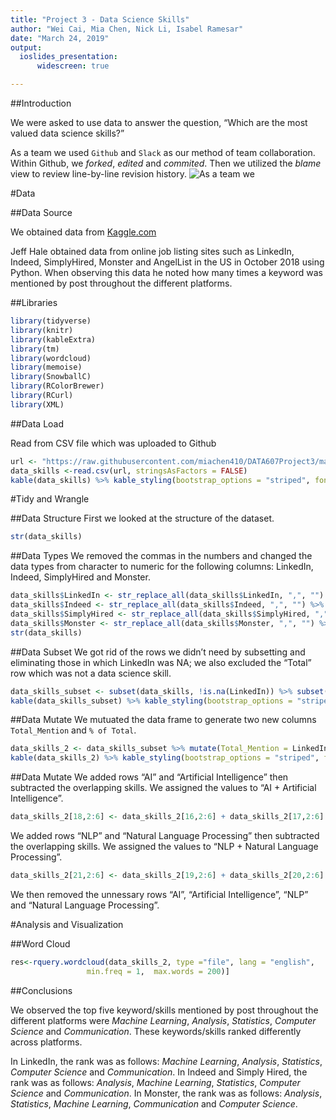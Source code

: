 ---
title: "Project 3 - Data Science Skills"
author: "Wei Cai, Mia Chen, Nick Li, Isabel Ramesar"
date: "March 24, 2019"
output: 
  ioslides_presentation:
      widescreen: true

---

##Introduction

We were asked to use data to answer the question, "Which are the most valued data science skills?"

As a team we used `Github` and `Slack` as our method of team collaboration. Within Github, we *forked*, *edited* and *commited*. Then we utilized the *blame* view to review line-by-line revision history.
![As a team we](2019-03-20 09_16_30-Document1 - Word.png)

#Data

##Data Source

We obtained data from [Kaggle.com](https://www.kaggle.com/discdiver/the-most-in-demand-skills-for-data-scientists/) 

Jeff Hale obtained data from online job listing sites such as LinkedIn, Indeed, SimplyHired, Monster and AngelList in the US in October 2018 using Python. When observing this data he noted how many times a keyword was mentioned by post throughout the different platforms.

##Libraries
```{r message=FALSE, warning=FALSE}
library(tidyverse)
library(knitr)
library(kableExtra)
library(tm)
library(wordcloud)
library(memoise)
library(SnowballC)
library(RColorBrewer)
library(RCurl)
library(XML)
```

##Data Load

Read from CSV file which was uploaded to Github
```{r}
url <- "https://raw.githubusercontent.com/miachen410/DATA607Project3/master/DataSkills.csv"
data_skills <-read.csv(url, stringsAsFactors = FALSE)
kable(data_skills) %>% kable_styling(bootstrap_options = "striped", font_size = 7)
```

#Tidy and Wrangle

##Data Structure
First we looked at the structure of the dataset.
```{r}
str(data_skills)
```
##Data Types
We removed the commas in the numbers and changed the data types from character to numeric for the following columns: LinkedIn, Indeed, SimplyHired and Monster.
```{r}
data_skills$LinkedIn <- str_replace_all(data_skills$LinkedIn, ",", "") %>% as.numeric()
data_skills$Indeed <- str_replace_all(data_skills$Indeed, ",", "") %>% as.numeric()
data_skills$SimplyHired <- str_replace_all(data_skills$SimplyHired, ",", "") %>% as.numeric()
data_skills$Monster <- str_replace_all(data_skills$Monster, ",", "") %>% as.numeric()
str(data_skills)
```
##Data Subset
We got rid of the rows we didn't need by subsetting and eliminating those in which LinkedIn was NA; we also excluded the "Total" row which was not a data science skill.
```{r}
data_skills_subset <- subset(data_skills, !is.na(LinkedIn)) %>% subset(!Keyword == "Total")
kable(data_skills_subset) %>% kable_styling(bootstrap_options = "striped", font_size = 7)
```
##Data Mutate
We mutuated the data frame to generate two new columns `Total_Mention` and `% of Total`.
```{r}
data_skills_2 <- data_skills_subset %>% mutate(Total_Mention = LinkedIn + Indeed + SimplyHired + Monster) 
kable(data_skills_2) %>% kable_styling(bootstrap_options = "striped", font_size = 7)
```
##Data Mutate
We added rows "AI" and "Artificial Intelligence" then subtracted the overlapping skills. We assigned the values to "AI + Artificial Intelligence".
```{r}
data_skills_2[18,2:6] <- data_skills_2[16,2:6] + data_skills_2[17,2:6] - data_skills_2[18,2:6]
```

We added rows "NLP" and "Natural Language Processing" then subtracted the overlapping skills. We assigned the values to "NLP + Natural Language Processing".
```{r}
data_skills_2[21,2:6] <- data_skills_2[19,2:6] + data_skills_2[20,2:6] - data_skills_2[21,2:6]
```

We then removed the unnessary rows "AI", "Artificial Intelligence", "NLP" and "Natural Language Processing".


#Analysis and Visualization

##Word Cloud
```{r warning=FALSE}
res<-rquery.wordcloud(data_skills_2, type ="file", lang = "english",
                 min.freq = 1,  max.words = 200)]
```

##Conclusions

We observed the top five keyword/skills mentioned by post throughout the different platforms were *Machine Learning*, *Analysis*, *Statistics*, *Computer Science* and *Communication*. These keywords/skills ranked differently across platforms.

In LinkedIn, the rank was as follows: *Machine Learning*, *Analysis*, *Statistics*, *Computer Science* and *Communication*.
In Indeed and Simply Hired, the rank was as follows: *Analysis*, *Machine Learning*, *Statistics*, *Computer Science* and *Communication*.
In Monster, the rank was as follows: *Analysis*, *Statistics*, *Machine Learning*, *Communication* and *Computer Science*.


